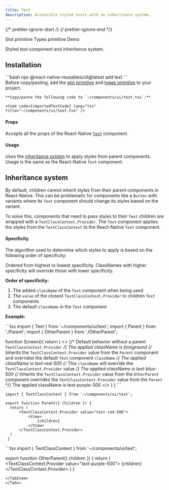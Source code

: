 ```yaml
---
title: Text
description: Accessible styled texts with an inheritance system.
---
```


{/* prettier-ignore-start */}
{/* prettier-ignore-end */}



<LinkButton href="/primitives/slot">
  Slot primitive
</LinkButton>
<LinkButton href="/primitives/types">
  Types primitive
</LinkButton>
<LinkButton target="_blank" href="https://rnr-showcase.vercel.app/typography">
  Demo
</LinkButton>

<br />

Styled text component and inheritance system.

## Installation

<Tabs>
  <TabItem label='CLI'> 
    ```bash
    npx @react-native-reusables/cli@latest add text
    ```
  </TabItem>
  <TabItem label='Manual'>
    <Aside type="tip" title="Dependencies">
        Before copy/pasting, add the <a href="/primitives/slot" className='text-white font-bold'>slot primitive</a> and <a href="/primitives/types" className='text-white font-bold'>types primitive</a> to your project.
    </Aside>

    **Copy/paste the following code to `~/components/ui/text.tsx`:**

    <Code code={importedTextCode} lang="tsx" title="~/components/ui/text.tsx" />
  </TabItem>
</Tabs>


#### Props

Accepts all the props of the React-Native [`Text`](https://reactnative.dev/docs/text#props) component.

#### Usage

Uses the [inheritance system](#inheritance-system) to apply styles from parent components. Usage is the same as the React-Native `Text` component.

## Inheritance system

By default, children cannot inherit styles from their parent components in React-Native. This can be problematic
for components like a `Button` with variants where its `Text` component should change its styles based on the variant.

To solve this, components that need to pass styles to their `Text` children are wrapped with a `TextClassContext.Provider`.
The `Text` component applies the styles from the `TextClassContext` to the React-Native `Text` component.

#### Specificity

The algorithm used to determine which styles to apply is based on the following order of specificity:

<Aside title="Info">
    Ordered from highest to lowest specificity. ClassNames with higher specificity will override those with lower specificity.
</Aside>

**Order of specificity:**

1. The added `className` of the `Text` component when being used
2. The `value` of the closest `TextClassContext.Provider` to children `Text` components
3. The default `className` in the `Text` component

**Example:**

<Tabs>
  <TabItem label="Screen.tsx">
```tsx
  import { Text } from '~/components/ui/text';
  import { Parent } from './Parent';
  import { OtherParent } from './OtherParent';

  function Screen(){
    return (
        <>
        {/* Default behavior without a parent `TextClassContext.Provider` */}
        <Text>The applied className is foreground</Text>
        <Parent>
            {/* Inherits the `TextClassContext.Provider` value from the `Parent` component and overrides the default `Text` component `className` */}
            <Text>The applied className is text-red-500</Text>
            {/* This `className` will override the `TextClassContext.Provider` value */}
            <Text className="text-blue-500">The applied className is text-blue-500</Text>
            <OtherParent>
                {/* Inherits the `TextClassContext.Provider` value from the `OtherParent` component overrides the `TextClassContext.Provider` value from the `Parent` */}
                <Text>The applied className is text-purple-500</Text>
            </OtherParent>
        </Parent>
        </>
    )
   }
    ```
  </TabItem>
  <TabItem label="Parent.tsx">
  ```tsx
  import { TextClassContext } from '~/components/ui/text';

  export function Parent({ children }) {
    return (
        <TextClassContext.Provider value="text-red-500">
            <View>
                {children}
            </View>
        </TextClassContext.Provider>
    )
   } 
  ```
  </TabItem>
  <TabItem label="OtherParent.tsx">
  ```tsx
  import { TextClassContext } from '~/components/ui/text';

  export function OtherParent({ children }) {
    return (
        <TextClassContext.Provider value="text-purple-500">
            <View>
                {children}
            </View>
        </TextClassContext.Provider>
    )
   }
  ```
  </TabItem>
</Tabs>





